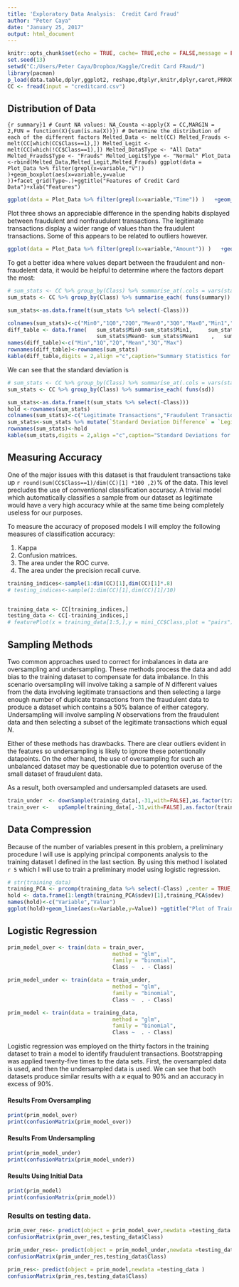 ---
title: 'Exploratory Data Analysis:  Credit Card Fraud'
author: "Peter Caya"
date: "January 25, 2017"
output: html_document
---

```{r setup, include=FALSE}
knitr::opts_chunk$set(echo = TRUE, cache= TRUE,echo = FALSE,message = FALSE,warning = FALSE)
set.seed(13)
setwd("C:/Users/Peter Caya/Dropbox/Kaggle/Credit Card FRaud/")
library(pacman)
p_load(data.table,dplyr,ggplot2, reshape,dtplyr,knitr,dplyr,caret,PRROC)
CC <- fread(input = "creditcard.csv")
```

## Distribution  of Data

```{r summary}1
# Count NA values:
NA_Counta <-apply(X = CC,MARGIN = 2,FUN = function(X){sum(is.na(X))})
# Determine the distribution of each of the different factors
Melted_Data <- melt(CC)
Melted_Frauds <- melt(CC[which(CC$Class==1),])
Melted_Legit <-  melt(CC[which(!CC$Class==1),])
Melted_Data$Type <- "All Data"
Melted_Frauds$Type <- "Frauds"
Melted_Legit$Type <- "Normal"
Plot_Data <-rbind(Melted_Data,Melted_Legit,Melted_Frauds)
ggplot(data = Plot_Data %>% filter(grepl(x=variable,"V")) )+geom_boxplot(aes(x=variable,y=value ))+facet_grid(Type~.)+ggtitle("Features of Credit Card Data")+xlab("Features")
```



```{r, timeplot}
ggplot(data = Plot_Data %>% filter(grepl(x=variable,"Time")) )   +geom_boxplot(aes(x=variable,y=value ))+facet_grid(.~Type)+ggtitle("Features of Credit Card Data")+xlab("Features")
```



Plot three shows an appreciable difference in the spending habits displayed between fraudulent and nonfraudulent transactions.  The legitimate transactions display a wider range of values than the fraudulent transactions.  Some of this appears to be related to outliers however.  

```{r, Amount Plot}
ggplot(data = Plot_Data %>% filter(grepl(x=variable,"Amount")) )   +geom_boxplot(aes(x=variable,y=value ))+facet_grid(.~Type)+ggtitle("Transaction Amounts")+xlab("")
```



To get a better idea where values depart between the fraudulent and non-fraudelent data, it would be helpful to determine where the factors depart the most:


```{r, summary2}
# sum_stats <- CC %>% group_by(Class) %>% summarise_at(.cols = vars(starts_with("V")), .funs = summary)  
sum_stats <- CC %>% group_by(Class) %>% summarise_each( funs(summary))  

sum_stats<-as.data.frame(t(sum_stats %>% select(-Class)))

colnames(sum_stats)<-c("Min0","1Q0","2Q0","Mean0","3Q0","Max0","Min1","1Q1","2Q1","Mean1","3Q1","Max1")
diff_table <- data.frame(   sum_stats$Min0-sum_stats$Min1,     sum_stats$`1Q0`- sum_stats$`1Q1`,     sum_stats$`2Q0`- sum_stats$`2Q1`,
                            sum_stats$Mean0- sum_stats$Mean1    ,   sum_stats$`3Q0`- sum_stats$`3Q1`,  sum_stats$Max0- sum_stats$Max1  )
names(diff_table)<-c("Min","1Q","2Q","Mean","3Q","Max")
rownames(diff_table)<-rownames(sum_stats)
kable(diff_table,digits = 2,align ="c",caption="Summary Statistics for Difference Between Features for Legitimate and Fraudulent Transactions")
```

We can see that the standard deviation is 

```{r, summary3}
# sum_stats <- CC %>% group_by(Class) %>% summarise_at(.cols = vars(starts_with("V")), .funs = summary)  
sum_stats <- CC %>% group_by(Class) %>% summarise_each( funs(sd))  

sum_stats<-as.data.frame(t(sum_stats %>% select(-Class))) 
hold <-rownames(sum_stats)
colnames(sum_stats)<-c("Legitimate Transactions","Fraudulent Transactions")
sum_stats<-sum_stats %>% mutate(`Standard Deviation Difference` = `Legitimate Transactions`- `Fraudulent Transactions`)
rownames(sum_stats)<-hold
kable(sum_stats,digits = 2,align ="c",caption="Standard Deviations for Difference Between Features for Legitimate and Fraudulent Transactions")
```








## Measuring Accuracy

One of the major issues with this dataset is that fraudulent transactions take up `r round(sum(CC$Class==1)/dim(CC)[1] *100 ,2)  `% of the data.  This level precludes the use of conventional classification accuracy.  A trivial model which automatically classifies a sample from our dataset as legitimate would have a very high accuracy while at the same time being completely useless for our purposes.

To measure the accuracy of proposed models I will employ the following measures of classification accuracy:

1. Kappa
2. Confusion matrices.
3. The area under the ROC curve.
4. The area under the precision recall curve.


```{r}
training_indices<-sample(1:dim(CC)[1],dim(CC)[1]*.8)
# testing_indices<-sample(1:dim(CC)[1],dim(CC)[1]/10)


training_data <- CC[training_indices,]
testing_data <- CC[-training_indices,]
# featurePlot(x = training_data[1:5,],y = mini_CC$Class,plot = "pairs")

```

## Sampling Methods

Two common approaches used to correct for imbalances in data are oversampling and undersampling.  These methods process the data and add bias to the training dataset to compensate for data imbalance.  In this scenario oversampling will involve taking a sample of $N$ different values from the data involving legitimate transactions and then selecting a large enough number of duplicate transactions from the fraudulent data to produce a dataset which contains a 50% balance of either category.  Undersampling will involve sampling $N$ observations from the fraudulent data and then selecting a subset of the legitimate transactions which equal $N$.  

Either of these methods has drawbacks.  There are clear outliers evident in the features so undersampling is likely to ignore these potentionally datapoints.  On the other hand, the use of oversampling for such an unbalanced dataset may be questionable due to potention overuse of the small dataset of fraudulent data.  

As a result, both oversampled and undersampled datasets are used.


```{r sampling_types}
train_under  <- downSample(training_data[,-31,with=FALSE],as.factor(training_data$Class))
train_over <-   upSample(training_data[,-31,with=FALSE],as.factor(training_data$Class))
```



## Data Compression

Because of the number of variables present in this problem, a preliminary procedure I will use is applying principal components analysis to the training dataset I defined in the last section.  By using this method I isolated `r 5` which I will use to train a preliminary model using logistic regression.


```{r}
# str(training_data)
training_PCA <- prcomp(training_data %>% select(-Class) ,center = TRUE,scale. = TRUE)
hold <- data.frame(1:length(training_PCA$sdev)[1],training_PCA$sdev)
names(hold)<-c("Variable","Value")
ggplot(hold)+geom_line(aes(x=Variable,y=Value)) +ggtitle("Plot of Training Data for Principal Components")+xlab("")+ylab("Principal Components")


```

## Logistic Regression


```{r}

prim_model_over <- train(data = train_over,
                                 method = "glm",
                                 family = "binomial",
                                 Class ~  . - Class)
```


```{r}

prim_model_under <- train(data = train_under,
                                 method = "glm",
                                 family = "binomial",
                                 Class ~  . - Class)
```

```{r}

prim_model <- train(data = training_data,
                                 method = "glm",
                                 family = "binomial",
                                 Class ~  . - Class)
```

Logistic regression was employed on the thirty factors in the training dataset to train a model to identify fraudulent transactions.  Bootstrapping was applied twenty-five times to the data sets.   First, the oversampled data is used, and then the undersampled data is used.  We can see that both datasets produce similar results with a $\kappa$ equal to 90% and an accuracy in excess of 90%.  

#### Results From Oversampling

```{r}
print(prim_model_over)
print(confusionMatrix(prim_model_over))
```

#### Results From Undersampling

```{r}
print(prim_model_under)
print(confusionMatrix(prim_model_under))
```

#### Results Using Initial Data

```{r}
print(prim_model)
print(confusionMatrix(prim_model))
```

### Results on testing data.




```{r}
prim_over_res<- predict(object = prim_model_over,newdata =testing_data )
confusionMatrix(prim_over_res,testing_data$Class)

```


```{r}
prim_under_res<- predict(object = prim_model_under,newdata =testing_data )
confusionMatrix(prim_under_res,testing_data$Class)

```



```{r}
prim_res<- predict(object = prim_model,newdata =testing_data )
confusionMatrix(prim_res,testing_data$Class)

```
